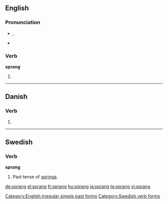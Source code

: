 ==English==

===Pronunciation===
*{{IPA|/'spɻæɳ/}}, {{SAMPA|/'spr{N/}}
*:{{rhymes|æŋ}}
*{{audio|en-us-sprang.ogg|Audio (US)}}

===Verb===
'''sprang'''

# {{simple past of|[[spring]]}}

[[Category:English irregular simple past forms]]

----

==Danish==

===Verb===
{{infl|da|verb form}}

# {{form of|past|springe|lang=Danish}}

----

==Swedish==

===Verb===
'''sprang'''

# Past tense of [[springa#Swedish|springa]].

[[Category:Swedish verb forms]]

[[de:sprang]]
[[el:sprang]]
[[fr:sprang]]
[[hu:sprang]]
[[ja:sprang]]
[[te:sprang]]
[[vi:sprang]]